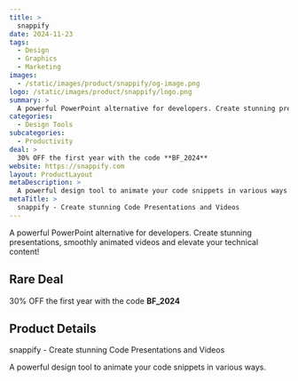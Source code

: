 ```yaml
---
title: >
  snappify
date: 2024-11-23
tags:
  - Design
  - Graphics
  - Marketing
images:
  - /static/images/product/snappify/og-image.png
logo: /static/images/product/snappify/logo.png
summary: >
  A powerful PowerPoint alternative for developers. Create stunning presentations, smoothly animated videos and elevate your technical content!
categories:
  - Design Tools
subcategories:
  - Productivity
deal: >
  30% OFF the first year with the code **BF_2024**
website: https://snappify.com
layout: ProductLayout
metaDescription: >
  A powerful design tool to animate your code snippets in various ways.
metaTitle: >
  snappify - Create stunning Code Presentations and Videos
---
```

A powerful PowerPoint alternative for developers. Create stunning presentations, smoothly animated videos and elevate your technical content!

## Rare Deal

30% OFF the first year with the code **BF_2024**

## Product Details
snappify - Create stunning Code Presentations and Videos

A powerful design tool to animate your code snippets in various ways.
